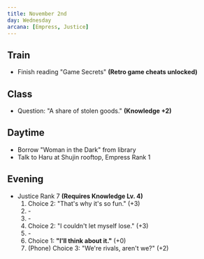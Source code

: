 ```yaml
---
title: November 2nd
day: Wednesday
arcana: [Empress, Justice]
---
```


## Train
- Finish reading "Game Secrets" **(Retro game cheats unlocked)**

## Class
- Question: "A share of stolen goods." **(Knowledge +2)**

## Daytime
- Borrow "Woman in the Dark" from library
- Talk to Haru at Shujin rooftop, Empress Rank 1

## Evening
- Justice Rank 7 **(Requires Knowledge Lv. 4)**
    1. Choice 2: "That's why it's so fun." (+3)
    1. \-
    1. \-
    1. Choice 2: "I couldn't let myself lose." (+3)
    1. \-
    1. Choice 1: **"I'll think about it."** (+0)
    1. (Phone) Choice 3: "We're rivals, aren't we?" (+2)